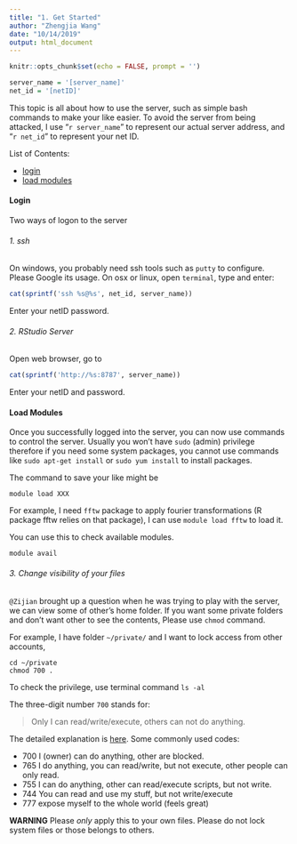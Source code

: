 ```yaml
---
title: "1. Get Started"
author: "Zhengjia Wang"
date: "10/14/2019"
output: html_document
---
```


```r
knitr::opts_chunk$set(echo = FALSE, prompt = '')
```

```r
server_name = '[server_name]'
net_id = '[netID]'
```

This topic is all about how to use the server, such as simple bash commands to make your like easier. To avoid the server from being attacked, I use "`r server_name`" to represent our actual server address, and "`r net_id`" to represent your net ID.

List of Contents:

* [login](#login)
* [load modules](#load-modules)

#### Login

Two ways of logon to the server

###### 1. ssh

On windows, you probably need ssh tools such as `putty` to configure. Please Google its usage. <!-- TODO: Add Windows instructions or at least a link --> On osx or linux, open `terminal`, type and enter:
```r
cat(sprintf('ssh %s@%s', net_id, server_name))
```

Enter your netID password.

###### 2. RStudio Server

Open web browser, go to
```r
cat(sprintf('http://%s:8787', server_name))
```

Enter your netID and password.

#### Load Modules

Once you successfully logged into the server, you can now use commands to control the server. Usually you won't have `sudo` (admin) privilege therefore if you need some system packages, you cannot use commands like `sudo apt-get install` or `sudo yum install` to install packages.

The command to save your like might be
```
module load XXX
```

For example, I need `fftw` package to apply fourier transformations (R package fftw relies on that package), I can use `module load fftw` to load it. 

You can use this to check available modules.
```
module avail 
```


###### 3. Change visibility of your files

`@Zijian` brought up a question when he was trying to play with the server, we can view some of other's home folder. If you want some private folders and don't want other to see the contents, Please use `chmod` command.

For example, I have folder `~/private/` and I want to lock access from other accounts, 
```
cd ~/private
chmod 700 .
```

To check the privilege, use terminal command `ls -al`

The three-digit number `700` stands for: 

> Only I can read/write/execute, others can not do anything.

The detailed explanation is [here](https://en.wikipedia.org/wiki/Chmod). Some commonly used codes:

* 700 I (owner) can do anything, other are blocked.
* 765 I do anything, you can read/write, but not execute, other people can only read.
* 755 I can do anything, other can read/execute scripts, but not write.
* 744 You can read and use my stuff, but not write/execute
* 777 expose myself to the whole world (feels great)

**WARNING** Please *only* apply this to your own files. Please do not lock system files or those belongs to others. 
